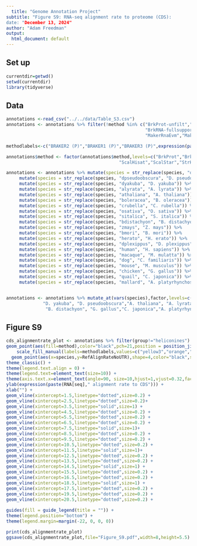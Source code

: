 ```yaml
---
  title: "Genome Annotation Project"
subtitle: "Figure S9: RNA-seq alignment rate to proteome (CDS): 
date: "December 13, 2024"
author: "Adam Freedman"
output: 
  html_document: default
---
```

  
## Set up
```r
currentdir=getwd()
setwd(currentdir)
library(tidyverse)
``` 

## Data
```r
annotations <-read_csv("../../data/Table_S3.csv")
annotations <- annotations %>% filter(!method %in% c("BrkProt-unfilt","BrkProt-fullsupport","BrkRNA-unfilt",
                                                     "BrkRNA-fullsupport","CGPdenovo","TSEBRA","MakerNoRnaNoEvm",
                                                     "MakerRnaEvm","MakerNoRnaEvm")) 

methodlabels<-c("BRAKER2 (P)","BRAKER1 (P)","BRAKER3 (P)",expression(paste(CGP[protein]," (P)")),expression(paste(CGP[RNA]," (P)")),expression(Scallop[HISAT2]),expression(Scallop[STAR]),expression(Stringtie[HISAT2]),expression(Stringtie[STAR]),"MAKER (P)","TOGA (P)","Liftoff")

annotations$method <- factor(annotations$method,levels=c("BrkProt","BrkRNA","Braker3","CGPprotein","CGPrnaseq",
                                           "ScalHisat","ScalStar","StrHisat","StrStar","MakerRnaNoEvm","TOGA","liftoff"))

annotations <- annotations %>% mutate(species = str_replace(species, "dmelanogaster", "D. melanogaster")) %>%
     mutate(species = str_replace(species, "dpseudoobscura", "D. pseudoobscura")) %>%  
     mutate(species = str_replace(species, "dyakuba", "D. yakuba")) %>%
     mutate(species = str_replace(species, "alyrata", "A. lyrata")) %>%
     mutate(species = str_replace(species, "athaliana", "A. thaliana")) %>%
     mutate(species = str_replace(species, "boleracea", "B. oleracea")) %>%
     mutate(species = str_replace(species, "crubella", "C. rubella")) %>%
     mutate(species = str_replace(species, "osativa", "O. sativa")) %>%
     mutate(species = str_replace(species, "sitalica", "S. italica")) %>%
     mutate(species = str_replace(species, "bdistachyon", "B. distachyon")) %>%
     mutate(species = str_replace(species, "zmays", "Z. mays")) %>%
     mutate(species = str_replace(species, "bmori", "B. mori")) %>%
     mutate(species = str_replace(species, "herato", "H. erato")) %>%
     mutate(species = str_replace(species, "dplexippus", "D. plexippus")) %>%
     mutate(species = str_replace(species, "human", "H. sapiens")) %>%
     mutate(species = str_replace(species, "macaque", "M. mulatta")) %>%
     mutate(species = str_replace(species, "dog", "C. familiaris")) %>%
     mutate(species = str_replace(species, "mouse", "M. musculus")) %>%
     mutate(species = str_replace(species, "chicken", "G. gallus")) %>%
     mutate(species = str_replace(species, "quail", "C. japonica")) %>%
     mutate(species = str_replace(species, "mallard", "A. platyrhynchos"))


annotations <- annotations %>% mutate_at(vars(species),factor,levels=c("D. melanogaster",
              "D. yakuba", "D. pseudoobscura","A. thaliana", "A. lyrata","C. rubella","B. oleracea","Z. mays","S. italica","O. sativa",
               "B. distachyon", "G. gallus","C. japonica","A. platyrhynchos","H. sapiens","M. mulatta","M. musculus","C. familiaris","H. erato","D. plexippus","B. mori"))
```


## Figure S9
```r
cds_alignmentrate_plot <- annotations %>% filter(group!="heliconines") %>% ggplot(aes(x=species,y=median_annot_align_noutr)) + 
geom_point(aes(fill=method),color="black",pch=21,position = position_jitter(w = 0.33,h = 0),alpha=0.7,size=2.8) +
    scale_fill_manual(labels=methodlabels,values=c("yellow3","orange","brown4", "red","coral3", "lightskyblue", "royalblue3","darkorchid3", "magenta","gray72","green3","seagreen")) + 
  geom_point(aes(x=species,y=RefAlignRateNoUTR),shape=4,color="black",size=3.5) +
theme_classic() +
theme(legend.text.align = 0) + 
theme(legend.text=element_text(size=10)) +
theme(axis.text.x=element_text(angle=90, size=10,hjust=1,vjust=0.32,face="italic")) + 
ylab(expression(paste(RNA[seq]," alignment rate to CDS"))) +
xlab("") + 
geom_vline(xintercept=1.5,linetype="dotted",size=0.2) +
geom_vline(xintercept=2.5,linetype="dotted",size=0.2)+
geom_vline(xintercept=3.5,linetype="solid",size=1) +
geom_vline(xintercept=4.5,linetype="dotted",size=0.2) +
geom_vline(xintercept=5.5,linetype="dotted",size=0.2) +
geom_vline(xintercept=6.5,linetype="dotted",size=0.2) +
geom_vline(xintercept=7.5,linetype="solid",size=1)+
geom_vline(xintercept=8.5,linetype="dotted",size=0.2) +
geom_vline(xintercept=9.5,linetype="dotted",size=0.2) +
geom_vline(xintercept=10.5,linetype="dotted",size=0.2) +
geom_vline(xintercept=11.5,linetype="solid",size=1)+
geom_vline(xintercept=12.5,linetype="dotted",size=0.2) +
geom_vline(xintercept=13.5,linetype="dotted",size=0.2) +
geom_vline(xintercept=14.5,linetype="solid",size=1) +
geom_vline(xintercept=15.5,linetype="dotted",size=0.2) +
geom_vline(xintercept=16.5,linetype="dotted",size=0.2) +
geom_vline(xintercept=18.5,linetype="solid",size=1) +
geom_vline(xintercept=17.5,linetype="dotted",size=0.2) +
geom_vline(xintercept=19.5,linetype="dotted",size=0.2) +
geom_vline(xintercept=20.5,linetype="dotted",size=0.2) +
  
guides(fill = guide_legend(title = "")) +
theme(legend.position="bottom") +
theme(legend.margin=margin(-22, 0, 0, 0))

print(cds_alignmentrate_plot)
ggsave(cds_alignmentrate_plot,file="Figure_S9.pdf",width=8,height=5.5)
```
